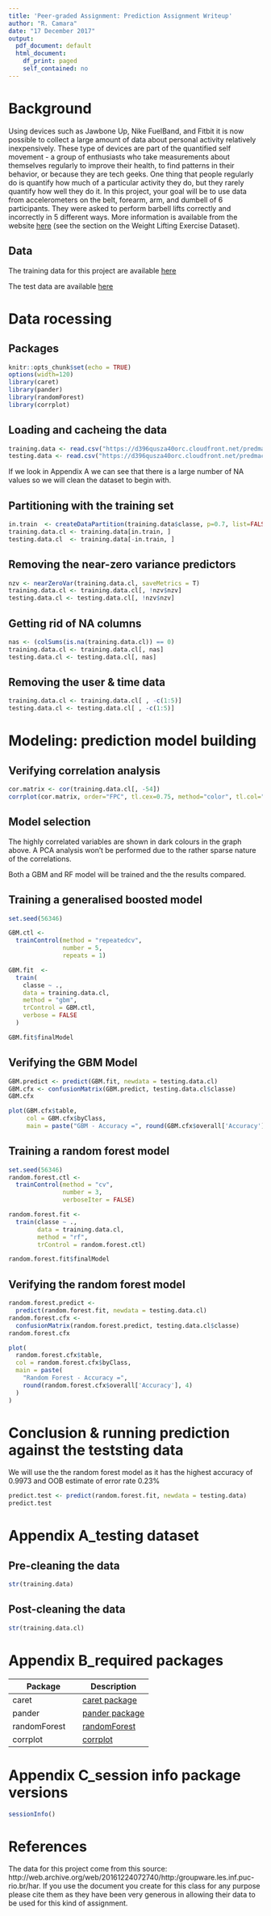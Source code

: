 ```yaml
---
title: 'Peer-graded Assignment: Prediction Assignment Writeup'
author: "R. Camara"
date: "17 December 2017"
output:
  pdf_document: default
  html_document:
    df_print: paged
    self_contained: no
---
```


# Background
Using devices such as Jawbone Up, Nike FuelBand, and Fitbit it is now possible to collect a large amount of data about personal activity relatively inexpensively. These type of devices are part of the quantified self movement - a group of enthusiasts who take measurements about themselves regularly to improve their health, to find patterns in their behavior, or because they are tech geeks. One thing that people regularly do is quantify how much of a particular activity they do, but they rarely quantify how well they do it. In this project, your goal will be to use data from accelerometers on the belt, forearm, arm, and dumbell of 6 participants. They were asked to perform barbell lifts correctly and incorrectly in 5 different ways. More information is available from the website [here](http://web.archive.org/web/20161224072740/http:/groupware.les.inf.puc-rio.br/har) (see the section on the Weight Lifting Exercise Dataset).

## Data
The training data for this project are available [here](https://d396qusza40orc.cloudfront.net/predmachlearn/pml-training.csv) 

The test data are available [here](https://d396qusza40orc.cloudfront.net/predmachlearn/pml-testing.csv)

# Data rocessing

## Packages
```r
knitr::opts_chunk$set(echo = TRUE)
options(width=120)
library(caret)
library(pander)
library(randomForest)
library(corrplot)
```

## Loading and cacheing the data
```r
training.data <- read.csv("https://d396qusza40orc.cloudfront.net/predmachlearn/pml-training.csv")
testing.data <- read.csv("https://d396qusza40orc.cloudfront.net/predmachlearn/pml-testing.csv")
```
If we look in Appendix A we can see that there is a large number of NA values so we will clean the dataset to begin with.

## Partitioning with the training set
```r
in.train  <- createDataPartition(training.data$classe, p=0.7, list=FALSE)
training.data.cl <- training.data[in.train, ]
testing.data.cl  <- training.data[-in.train, ]
```

## Removing the near-zero variance predictors
```r
nzv <- nearZeroVar(training.data.cl, saveMetrics = T)
training.data.cl <- training.data.cl[, !nzv$nzv] 
testing.data.cl <- testing.data.cl[, !nzv$nzv]
```

## Getting rid of NA columns
```r
nas <- (colSums(is.na(training.data.cl)) == 0)
training.data.cl <- training.data.cl[, nas]
testing.data.cl <- testing.data.cl[, nas]
```

## Removing the user & time data
```r
training.data.cl <- training.data.cl[ , -c(1:5)]
testing.data.cl <- testing.data.cl[ , -c(1:5)]
```

# Modeling: prediction model building

## Verifying correlation analysis
```r
cor.matrix <- cor(training.data.cl[, -54])
corrplot(cor.matrix, order="FPC", tl.cex=0.75, method="color", tl.col="black", tl.srt = 45, type="lower", diag = FALSE)
```

## Model selection
The highly correlated variables are shown in dark colours in the graph above. A PCA analysis won't be performed due to the rather sparse nature of the correlations.

Both a GBM and RF model will be trained and the the results compared.

## Training a generalised boosted model
```r
set.seed(56346)

GBM.ctl <-
  trainControl(method = "repeatedcv",
               number = 5,
               repeats = 1)

GBM.fit  <-
  train(
    classe ~ .,
    data = training.data.cl,
    method = "gbm",
    trControl = GBM.ctl,
    verbose = FALSE
  )

GBM.fit$finalModel
```

## Verifying the GBM Model
```r
GBM.predict <- predict(GBM.fit, newdata = testing.data.cl)
GBM.cfx <- confusionMatrix(GBM.predict, testing.data.cl$classe)
GBM.cfx
```

```r
plot(GBM.cfx$table,
     col = GBM.cfx$byClass,
     main = paste("GBM - Accuracy =", round(GBM.cfx$overall['Accuracy'], 4)))
```


## Training a random forest model
```r
set.seed(56346)
random.forest.ctl <-
  trainControl(method = "cv",
               number = 3,
               verboseIter = FALSE)

random.forest.fit <-
  train(classe ~ .,
        data = training.data.cl,
        method = "rf",
        trControl = random.forest.ctl)

random.forest.fit$finalModel
```

## Verifying the random forest model
```r
random.forest.predict <-
  predict(random.forest.fit, newdata = testing.data.cl)
random.forest.cfx <-
  confusionMatrix(random.forest.predict, testing.data.cl$classe)
random.forest.cfx
```

```r
plot(
  random.forest.cfx$table,
  col = random.forest.cfx$byClass,
  main = paste(
    "Random Forest - Accuracy =",
    round(random.forest.cfx$overall['Accuracy'], 4)
  )
)
```

# Conclusion & running prediction against the teststing data

We will use the the random forest model as it has the highest accuracy of 0.9973 and OOB estimate of error rate 0.23% 

```r
predict.test <- predict(random.forest.fit, newdata = testing.data)
predict.test
```


# Appendix A_testing dataset

## Pre-cleaning the data
```r
str(training.data)
```

## Post-cleaning the data
```r
str(training.data.cl)
```

# Appendix B_required packages
Package  | Description       
------------- | -------------
caret  | [caret package](https://cran.r-project.org/web/packages/caret/caret.pdf) 
pander  | [pander package](https://cran.r-project.org/web/packages/pander/pander.pdf) 
randomForest | [randomForest](https://cran.r-project.org/web/packages/randomForest/randomForest.pdf) 
corrplot | [corrplot](https://cran.r-project.org/web/packages/corrplot/corrplot.pdf) 


# Appendix C_session info package versions
```r
sessionInfo()
```

# References

The data for this project come from this source: http://web.archive.org/web/20161224072740/http:/groupware.les.inf.puc-rio.br/har. If you use the document you create for this class for any purpose please cite them as they have been very generous in allowing their data to be used for this kind of assignment.
